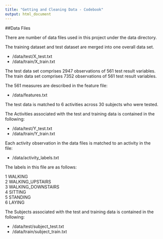 ```yaml
---
title: "Getting and Cleaning Data - Codebook"
output: html_document
---
```


##Data Files

There are number of data files used in this project under the data directory.

The training dataset and test dataset are merged into one overall data set.

- /data/test/X_test.txt
- /data/train/X_train.txt

The test data set comprises 2947 observations of 561 test result variables.
The train data set comprises 7352 observations of 561 test result variables.

The 561 measures are described in the feature file:

- /data/features.txt

The test data is matched to 6 activities across 30 subjects who were tested.

The Activities associated with the test and training data is contained in the following:

- /data/test/Y_test.txt
- /data/train/Y_train.txt

Each activity observation in the data files is matched to an activity in the file:

- /data/activity_labels.txt

The labels in this file are as follows:

1 WALKING <br>
2 WALKING_UPSTAIRS <br>
3 WALKING_DOWNSTAIRS <br>
4 SITTING <br>
5 STANDING <br>
6 LAYING <br>

The Subjects associated with the test and training data is contained in the following:

- /data/test/subject_test.txt
- /data/train/subject_train.txt





